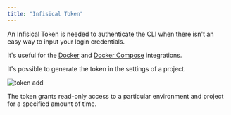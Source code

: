 ```yaml
---
title: "Infisical Token"
---
```


An Infisical Token is needed to authenticate the CLI when there isn't an easy way to input your login credentials.

It's useful for the [Docker](/integrations/platforms/docker) and [Docker Compose](/integrations/platforms/docker-compose) integrations.

It's possible to generate the token in the settings of a project.

![token add](../../images/project-token-add.png)

<Note>
  The token grants read-only access to a particular environment and project for
  a specified amount of time.
</Note>
